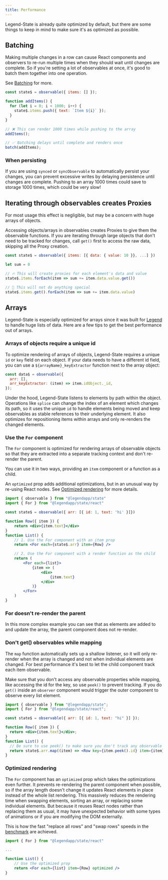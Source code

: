 ```yaml
---
title: Performance
---
```


Legend-State is already quite optimized by default, but there are some things to keep in mind to make sure it's as optimized as possible.

## Batching

Making multiple changes in a row can cause React components and observers to re-run multiple times when they should wait until changes are complete. So if you're setting a lot of observables at once, it's good to batch them together into one operation.

See [Batching](../usage/reactivity#batching) for more.

```js
const state$ = observable({ items: [] });

function addItems() {
  for (let i = 0; i < 1000; i++) {
    state$.items.push({ text: `Item ${i}` });
  }
}

// ❌ This can render 1000 times while pushing to the array
addItems();

// ✅ Batching delays until complete and renders once
batch(addItems);
```

### When persisting

If you are using `synced` or `syncObservable` to automatically persist your changes, you can prevent excessive writes by delaying persistence until changes are complete. Pushing to an array 1000 times could save to storage 1000 times, which could be very slow!

## Iterating through observables creates Proxies

For most usage this effect is negligible, but may be a concern with huge arrays of objects.

Accessing objects/arrays in observables creates Proxies to give them the observable functions. If you are iterating through large objects that don't need to be tracked for changes, call `get()` first to access the raw data, skipping all the Proxy creation.

```js
const state$ = observable({ items: [{ data: { value: 10 }}, ...] })

let sum = 0

// 🔥 This will create proxies for each element's data and value
state$.items.forEach(item => sum += item.data.value.get())

// 💨 This will not do anything special
state$.items.get().forEach(item => sum += item.data.value)
```

## Arrays

Legend-State is especially optimized for arrays since it was built for [Legend](https://www.legendapp.com) to handle huge lists of data. Here are a few tips to get the best performance out of arrays.

### Arrays of objects require a unique id

To optimize rendering of arrays of objects, Legend-State requires a unique `id` or `key` field on each object. If your data needs to have a different id field, you can use a `${arrayName}_keyExtractor` function next to the array object:

```js
const data$ = observable({
  arr: [],
  arr_keyExtractor: (item) => item.idObject._id,
});
```

Under the hood, Legend-State listens to elements by path within the object. Operations like `splice` can change the index of an element which changes its path, so it uses the unique `id` to handle elements being moved and keep observables as stable references to their underlying element. It also optimizes for repositioning items within arrays and only re-renders the changed elements.

### Use the `For` component

The `For` component is optimized for rendering arrays of observable objects so that they are extracted into a separate tracking context and don't re-render the parent.

You can use it in two ways, providing an `item` component or a function as a child.

An `optimized` prop adds additional optimizations, but in an unusual way by re-using React nodes. See [Optimized rendering](#optimized-rendering) for more details.

```jsx
import { observable } from "@legendapp/state"
import { For } from "@legendapp/state/react"

const state$ = observable({ arr: [{ id: 1, text: 'hi' }]})

function Row({ item }) {
    return <div>{item.text}</div>
}
function List() {
    // 1. Use the For component with an item prop
    return <For each={state$.arr} item={Row} />

    // 2. Use the For component with a render function as the child
    return (
        <For each={list}>
            {item => (
                <div>
                    {item.text}
                </div>
            )}
        </For>
    )
}
```

### For doesn't re-render the parent

In this more complex example you can see that as elements are added to and update the array, the parent component does not re-render.

### Don't get() observables while mapping

The `map` function automatically sets up a shallow listener, so it will only re-render when the array is changed and not when individual elements are changed. For best performance it's best to let the child component track each item observable.

Make sure that you don't access any observable properties while mapping, like accessing the id for the key, so use `peek()` to prevent tracking. If you do `get()` inside an `observer` component would trigger the outer component to observe every list element.

```jsx
import { observable } from "@legendapp/state";
import { For } from "@legendapp/state/react";

const state$ = observable({ arr: [{ id: 1, text: "hi" }] });

function Row({ item }) {
  return <div>{item.text}</div>;
}
function List() {
  // Be sure to use peek() to make sure you don't track any observable fields here
  return state$.arr.map((item) => <Row key={item.peek().id} item={item} />);
}
```

### Optimized rendering

The `For` component has an `optimized` prop which takes the optimizations even further. It prevents re-rendering the parent component when possible, so if the array length doesn't change it updates React elements in place instead of the whole list rendering. This massively reduces the rendering time when swapping elements, sorting an array, or replacing some individual elements. But because it reuses React nodes rather than replacing them as usual, it may have unexpected behavior with some types of animations or if you are modifying the DOM externally.

This is how the fast "replace all rows" and "swap rows" speeds in the [benchmark](../intro/fast#benchmark) are achieved.

```jsx
import { For } from "@legendapp/state/react"

...

function List() {
    // Use the optimized prop
    return <For each={list} item={Row} optimized />
}
```